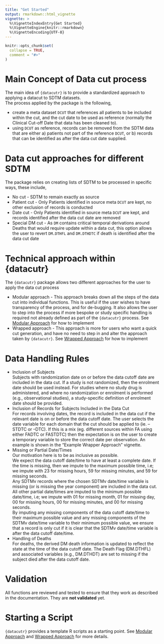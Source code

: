 ```yaml
---
title: "Get Started"
output: rmarkdown::html_vignette
vignette: >
  %\VignetteIndexEntry{Get Started}
  %\VignetteEngine{knitr::rmarkdown}
  %\VignetteEncoding{UTF-8}
---
```


```r
knitr::opts_chunk$set(
  collapse = TRUE,
  comment = "#>"
)
```

# Main Concept of Data cut process

The main idea of `{datacutr}` is to provide a standardized approach to applying a datacut to SDTM datasets.  
The process applied by the package is the following, 

- create a meta dataset `DCUT` that references all patients to be included within the cut, and the cut date to be used as reference (normally the Clinical Cut-off Date that data has been cleaned to).  
- using `DCUT` as reference, records can be removed from the SDTM data that are either a) patients not part of the reference `DCUT`, or b) records that can be identified as after the data cut date supplied.  

# Data cut approaches for different SDTM

The package relies on creating lists of SDTM to be processed in specific ways, these include,  

- No cut - SDTM to remain exactly as source  
- Patient cut - Only Patients identified in source meta `DCUT` are kept, no other exclusion of records is conducted  
- Date cut - Only Patients identified in source meta `DCUT` are kept, and records identified after the data cut date are removed  
- Special DM cut - As `DM` contains critical temporal derivations around Deaths that would require update within a data cut, this option allows the user to revert `DM.DTHFL` and `DM.DTHDTC` if death is identified after the data cut date

# Technical approach within {datacutr}

The `{datacutr}` package allows two different approaches for the user to apply the data cut process  

- Modular approach - This approach breaks down all the steps of the data cut into individual functions.
This is useful if the user wishes to have transparency of the process, and for de-bugging. It also allows the user to step into the process if more bespoke or study specific handling is required not already defined as part of the `{datacutr}` process. See [Modular Approach](https://pharmaverse.github.io/datacutr/articles/modular.html) for how to implement  
* Wrapped approach - This approach is more for users who want a quick cut generation, and have no need to step in and alter the approach taken by `{datacutr}`. See [Wrapped Approach](https://pharmaverse.github.io/datacutr/articles/wrapper.html) for how to implement

# Data Handling Rules

- Inclusion of Subjects  
Subjects with randomization date on or before the data cutoff date are included in the data cut. If a study is not randomized, then the enrolment date should be used instead. For studies where no study drug is administered, and where no randomization or enrolment is performed (e.g., observational studies), a study-specific definition of enrolment date should be provided.  
- Inclusion of Records for Subjects Included in the Data Cut  
For records involving dates, the record is included in the data cut if the relevant date is on or before the data cutoff date.  The user selects the date variable for each domain that the cut should be applied to (ie. --STDTC or --DTC). If this is a mix (eg. different sources within FA using either FADTC or FASTDTC) then the expectation is on the user to create a temporary variable to store the correct date per observation. An example is shown in the "Example Wrapper Approach" vignette. 
- Missing or Partial Date/Times  
Our motivation here is to be as inclusive as possible.  
We expect the data cutoff date/time to have at least a complete date. If the time is missing, then we impute to the maximum possible time, i.e; we impute with 23 for missing hours, 59 for missing minutes, and 59 for missing seconds.  
Any SDTMv records where the chosen SDTMv date/time variable is missing (or is missing the year component) are included in the data cut.  
All other partial date/times are imputed to the minimum possible date/time, i.e; we impute with 01 for missing month, 01 for missing day, 00 for missing hours, 00 for missing minutes, and 00 for missing seconds.  
By imputing any missing components of the data cutoff date/time to their maximum possible value and any missing components of the SDTMv date/time variable to their minimum possible value, we ensure that a record is only cut if it is clear that the SDTMv date/time variable is after the data cutoff date/time.  
- Handling of Deaths  
For deaths, the derived DM death information is updated to reflect the state at the time of the data cutoff date. The Death Flag (DM.DTHFL) and associated variables (e.g., DM.DTHDT) are set to missing if the subject died after the data cutoff date.

# Validation

All functions are reviewed and tested to ensure that they work as described in
the documentation. They are **not validated** yet.

# Starting a Script

`{datacutr}` provides a template R scripts as a starting point. See [Modular Approach](https://pharmaverse.github.io/datacutr/articles/modular.html) and [Wrapped Approach](https://pharmaverse.github.io/datacutr/articles/wrapper.html) for more details.  
